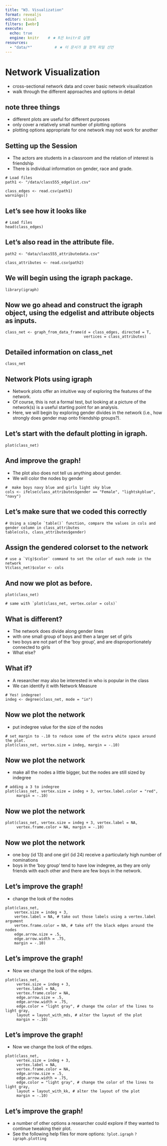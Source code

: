 ```yaml
---
title: "W3. Visualization"
format: revealjs
editor: visual
filters: [webr]
execute:
  echo: true
  engine: knitr    # ★ R은 knitr로 실행
resources:
  - "data/*"          # ★ 이 문서가 쓸 정적 파일 선언
---
```


# Network Visualization {#ch5-Network-Visualization-R}

-   cross-sectional network data and cover basic network visualization
-   walk through the different approaches and options in detail

## note three things

-   different plots are useful for different purposes
-   only cover a relatively small number of plotting options
-   plotting options appropriate for one network may not work for another

## Setting up the Session

-   The actors are students in a classroom and the relation of interest is friendship
-   There is individual information on gender, race and grade.

```webr
# Load files
path1 <- "/data/class555_edgelist.csv"

class_edges <- read.csv(path1)
warnings()
```

## Let's see how it looks like

```webr
# Load files
head(class_edges)
```

## Let's also read in the attribute file.

```webr
path2 <- "data/class555_attributedata.csv"

class_attributes <- read.csv(path2)
```

## We will begin using the **igraph** package.

```webr
library(igraph)
```

## Now we go ahead and construct the igraph object, using the edgelist and attribute objects as inputs.

```webr
class_net <- graph_from_data_frame(d = class_edges, directed = T, 
                                   vertices = class_attributes)
```

## Detailed information on class_net

```webr
class_net
```

## Network Plots using igraph

-   Network plots offer an intuitive way of exploring the features of the network.
-   Of course, this is not a formal test, but looking at a picture of the network(s) is a useful starting point for an analysis.
-   Here, we will begin by exploring gender divides in the network (i.e., how strongly does gender map onto friendship groups?).

## Let's start with the default plotting in **igraph**.

```webr
plot(class_net) 
```

## And improve the graph!

-   The plot also does not tell us anything about gender.
-   We will color the nodes by gender

```webr
#  make boys navy blue and girls light sky blue 
cols <- ifelse(class_attributes$gender == "Female", "lightskyblue", "navy") 
```

## Let's make sure that we coded this correctly

```webr
# Using a simple `table()` function, compare the values in cols and gender column in class_attributes
table(cols, class_attributes$gender)
```

## Assign the gendered colorset to the network

```webr
# use a `V(g)$color` command to set the color of each node in the network 
V(class_net)$color <- cols 
```

## And now we plot as before.

```webr
plot(class_net)

# same with `plot(class_net, vertex.color = cols)`
```

## What is different?

-   The network does divide along gender lines
-   with one small group of boys and then a larger set of girls
-   two boys are not part of the 'boy group', and are disproportionately connected to girls
-   What else?

## What if?

-   A researcher may also be interested in who is popular in the class
-   We can identify it with Network Measure

```webr
# Yes! indegree!
indeg <- degree(class_net, mode = "in")
```

## Now we plot the network

-   put indegree value for the size of the nodes

```webr
# set margin to -.10 to reduce some of the extra white space around the plot.
plot(class_net, vertex.size = indeg, margin = -.10)
```

## Now we plot the network

-   make all the nodes a little bigger, but the nodes are still sized by indegree

```webr
# adding a 3 to indegree
plot(class_net, vertex.size = indeg + 3, vertex.label.color = "red", 
     margin = -.10)
```

## Now we plot the network

```webr
plot(class_net, vertex.size = indeg + 3, vertex.label = NA, 
     vertex.frame.color = NA, margin = -.10)
```

## Now we plot the network

-   one boy (id 13) and one girl (id 24) receive a particularly high number of nominations
-   boys in the 'boy group' tend to have low indegree, as they are only friends with each other and there are few boys in the network.

## Let's improve the graph!

-   change the look of the nodes

```webr
plot(class_net, 
    vertex.size = indeg + 3, 
    vertex.label = NA, # take out those labels using a vertex.label argument
    vertex.frame.color = NA, # take off the black edges around the nodes
    edge.arrow.size = .5, 
    edge.arrow.width = .75, 
    margin = -.10)
```

## Let's improve the graph!

-   Now we change the look of the edges.

```webr
plot(class_net, 
     vertex.size = indeg + 3, 
     vertex.label = NA, 
     vertex.frame.color = NA, 
     edge.arrow.size = .5, 
     edge.arrow.width = .75, 
     edge.color = "light gray", # change the color of the lines to light gray,
     layout = layout_with_mds, # alter the layout of the plot 
     margin = -.10)
```

## Let's improve the graph!

-   Now we change the look of the edges.

```webr
plot(class_net, 
     vertex.size = indeg + 3, 
     vertex.label = NA, 
     vertex.frame.color = NA, 
     edge.arrow.size = .5, 
     edge.arrow.width = .75, 
     edge.color = "light gray", # change the color of the lines to light gray,
     layout = layout_with_kk, # alter the layout of the plot 
     margin = -.10)
```

## Let's improve the graph!

-   a number of other options a researcher could explore if they wanted to continue tweaking their plot.
-   See the following help files for more options: `?plot.igraph` `?igraph.plotting`

